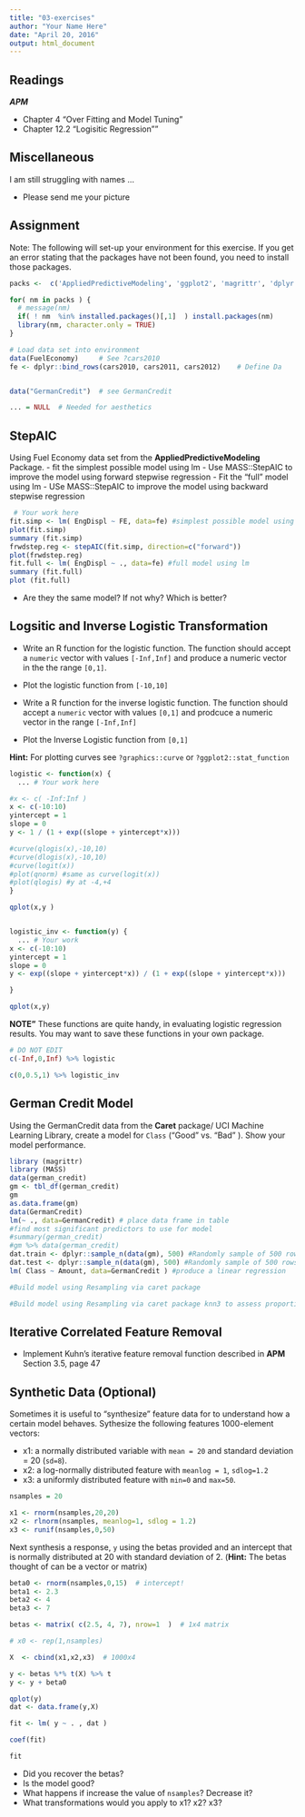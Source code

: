 ---
title: "03-exercises"
author: "Your Name Here"
date: "April 20, 2016"
output: html_document
---

## Readings

***APM***

- Chapter 4 "Over Fitting and Model Tuning"
- Chapter 12.2 "Logisitic Regression""


## Miscellaneous

I am still struggling with names ...

- Please send me your picture


## Assignment 

Note: The following will set-up your environment for this exercise. If you get an error stating that the packages have not been found, you need to install those packages.


```{r,echo=FALSE, warning=FALSE, message=FALSE}

packs <-  c('AppliedPredictiveModeling', 'ggplot2', 'magrittr', 'dplyr', 'caret')

for( nm in packs ) { 
  # message(nm)
  if( ! nm  %in% installed.packages()[,1]  ) install.packages(nm)
  library(nm, character.only = TRUE)
}

# Load data set into environment
data(FuelEconomy)     # See ?cars2010
fe <- dplyr::bind_rows(cars2010, cars2011, cars2012)    # Define Da


data("GermanCredit")  # see GermanCredit

... = NULL  # Needed for aesthetics 

```


## StepAIC


Using Fuel Economy data set from the **AppliedPredictiveModeling** Package.
- fit the simplest possible model using lm
- Use MASS::StepAIC to improve the model using forward stepwise regression
- Fit the "full" model using lm
- USe MASS::StepAIC to improve the model using backward stepwise regression 

```{r}
 # Your work here
fit.simp <- lm( EngDispl ~ FE, data=fe) #simplest possible model using lm
plot(fit.simp)
summary (fit.simp)
frwdstep.reg <- stepAIC(fit.simp, direction=c("forward"))
plot(frwdstep.reg)
fit.full <- lm( EngDispl ~ ., data=fe) #full model using lm
summary (fit.full)
plot (fit.full)

```

- Are they the same model? If not why?  Which is better?


## Logsitic and Inverse Logistic Transformation 

- Write an R function for the logistic function. The function should accept a `numeric` vector with values `[-Inf,Inf]` and produce a numeric vector in the the range `[0,1]`.

- Plot the logistic function from  `[-10,10]`

- Write a R function for the inverse logistic function. The function should accept a `numeric` vector with values `[0,1]` and prodcuce a numeric vector in the range `[-Inf,Inf]`

- Plot the Inverse Logistic function from `[0,1]`


**Hint:** For plotting curves see `?graphics::curve` or `?ggplot2::stat_function`


```{r}

logistic <- function(x) { 
  ... # Your work here

#x <- c( -Inf:Inf )
x <- c(-10:10)
yintercept = 1
slope = 0
y <- 1 / (1 + exp((slope + yintercept*x)))

#curve(qlogis(x),-10,10)
#curve(dlogis(x),-10,10)
#curve(logit(x))
#plot(qnorm) #same as curve(logit(x))
#plot(qlogis) #y at -4,+4
}

qplot(x,y )


logistic_inv <- function(y) { 
  ... # Your work
x <- c(-10:10)
yintercept = 1
slope = 0
y <- exp((slope + yintercept*x)) / (1 + exp((slope + yintercept*x)))

}

qplot(x,y) 

```

**NOTE"** These functions are quite handy, in evaluating logistic regression results. You may want to save these functions in your own package.  

```{r}
# DO NOT EDIT
c(-Inf,0,Inf) %>% logistic

c(0,0.5,1) %>% logistic_inv

```


## German Credit Model

Using the GermanCredit data from the **Caret** package/ UCI Machine Learning Library, create a model for `Class` ("Good" vs. "Bad" ). Show your model performance.  

```{r}
library (magrittr)
library (MASS)
data(german_credit)
gm <- tbl_df(german_credit)
gm
as.data.frame(gm)
data(GermanCredit)
lm(~ ., data=GermanCredit) # place data frame in table
#find most significant predictors to use for model
#summary(german_credit)
#gm %>% data(german_credit)
dat.train <- dplyr::sample_n(data(gm), 500) #Randomly sample of 500 rows from german_credit
dat.test <- dplyr::sample_n(data(gm), 500) #Randomly sample of 500 rows from german_credit
lm( Class ~ Amount, data=GermanCredit ) #produce a linear regression

#Build model using Resampling via caret package

#Build model using Resampling via caret package knn3 to assess proportions of neighbors


```



## Iterative Correlated Feature Removal 

- Implement Kuhn's iterative feature removal function described in **APM** Section 3.5, page 47



## Synthetic Data (Optional)

Sometimes it is useful to "synthesize" feature data for to understand how a certain model behaves. 
Sythesize the following features 1000-element vectors: 

- x1: a normally distributed variable with `mean = 20` and standard deviation = 20 (`sd=8`).
- x2: a log-normally distributed feature with `meanlog = 1`, `sdlog=1.2`
- x3: a uniformly distributed feature with `min=0` and `max=50`. 

```{r}
nsamples = 20

x1 <- rnorm(nsamples,20,20)  
x2 <- rlnorm(nsamples, meanlog=1, sdlog = 1.2)
x3 <- runif(nsamples,0,50)

```

Next synthesis a response, `y` using the betas provided and an intercept that is normally distributed at 20 with standard deviation of 2. (**Hint:**  The betas thought of can be a vector or matrix)



```{r}

beta0 <- rnorm(nsamples,0,15)  # intercept!
beta1 <- 2.3
beta2 <- 4
beta3 <- 7

betas <- matrix( c(2.5, 4, 7), nrow=1  )  # 1x4 matrix

# x0 <- rep(1,nsamples) 

X  <- cbind(x1,x2,x3)  # 1000x4

y <- betas %*% t(X) %>% t
y <- y + beta0

qplot(y)
dat <- data.frame(y,X)

fit <- lm( y ~ . , dat )

coef(fit)

fit
```

- Did you recover the betas? 
- Is the model good?
- What happens if increase the value of `nsamples`? Decrease it?
- What transformations would you apply to x1? x2? x3? 

